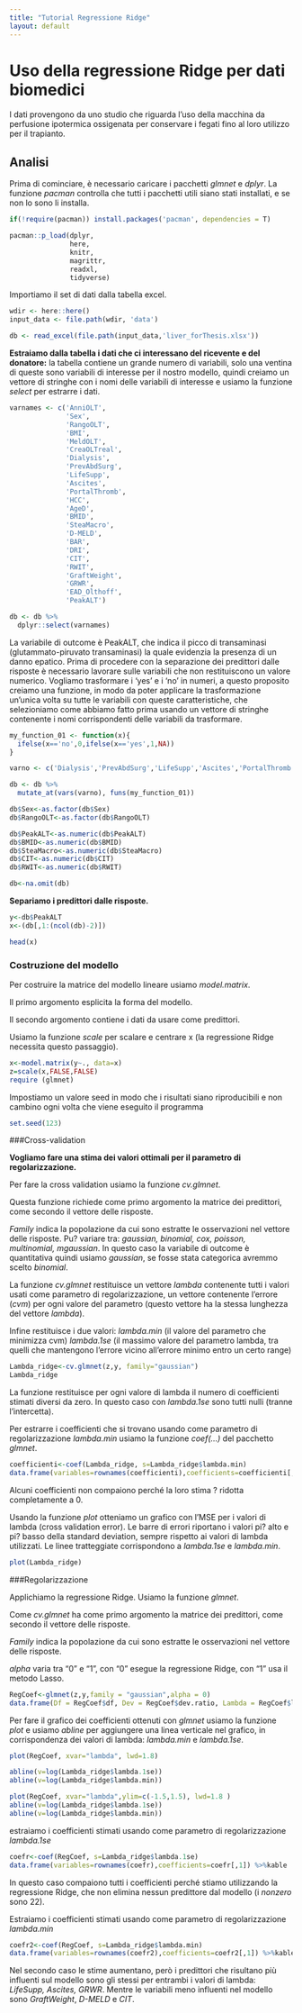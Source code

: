 ```yaml
---
title: "Tutorial Regressione Ridge"
layout: default
---
```



# Uso della regressione Ridge per dati biomedici

I dati provengono da uno studio che riguarda l'uso della macchina da perfusione ipotermica ossigenata per conservare i fegati fino al loro utilizzo per il trapianto. 

## Analisi

Prima di cominciare, è necessario caricare i pacchetti *glmnet* e *dplyr*. La funzione *pacman* controlla che tutti i pacchetti utili siano stati installati, e se non lo sono li installa.  

```r
if(!require(pacman)) install.packages('pacman', dependencies = T)

pacman::p_load(dplyr,
               here,
               knitr,
               magrittr,
               readxl,
               tidyverse)
```

Importiamo il set di dati dalla tabella excel.

```r
wdir <- here::here()
input_data <- file.path(wdir, 'data')

db <- read_excel(file.path(input_data,'liver_forThesis.xlsx'))
```

**Estraiamo dalla tabella i dati che ci interessano del ricevente e del donatore:**
la tabella contiene un grande numero di variabili, solo una ventina di queste sono variabili di interesse per il nostro modello, quindi creiamo un vettore di stringhe con i nomi delle variabili di interesse e usiamo la funzione *select* per estrarre i dati. 
```r
varnames <- c('AnniOLT',
              'Sex',
              'RangoOLT',
              'BMI',
              'MeldOLT',
              'CreaOLTreal',
              'Dialysis',
              'PrevAbdSurg',
              'LifeSupp',
              'Ascites',
              'PortalThromb',
              'HCC',
              'AgeD',
              'BMID',
              'SteaMacro',
              'D-MELD',
              'BAR',
              'DRI',
              'CIT',
              'RWIT',
              'GraftWeight',
              'GRWR',
              'EAD_Olthoff',
              'PeakALT')

db <- db %>% 
  dplyr::select(varnames)
```

La variabile di outcome è PeakALT, che indica il picco di transaminasi (glutammato-piruvato transaminasi) la quale evidenzia la presenza di un danno epatico. 
Prima di procedere con la separazione dei predittori dalle risposte è necessario lavorare sulle variabili che non restituiscono un valore numerico. Vogliamo trasformare i 'yes' e i 'no' in numeri, a questo proposito creiamo una funzione, in modo da poter applicare la trasformazione un'unica volta su tutte le variabili con queste caratteristiche, che selezioniamo come abbiamo fatto prima usando un vettore di stringhe contenente i nomi corrispondenti delle variabili da trasformare. 

```r
my_function_01 <- function(x){
  ifelse(x=='no',0,ifelse(x=='yes',1,NA))
}

varno <- c('Dialysis','PrevAbdSurg','LifeSupp','Ascites','PortalThromb', 'HCC','EAD_Olthoff')

db <- db %>% 
  mutate_at(vars(varno), funs(my_function_01))
```


```r
db$Sex<-as.factor(db$Sex)
db$RangoOLT<-as.factor(db$RangoOLT)

db$PeakALT<-as.numeric(db$PeakALT)
db$BMID<-as.numeric(db$BMID)
db$SteaMacro<-as.numeric(db$SteaMacro)
db$CIT<-as.numeric(db$CIT)
db$RWIT<-as.numeric(db$RWIT)

db<-na.omit(db)
```

**Separiamo i predittori dalle risposte.** 
```r
y<-db$PeakALT
x<-(db[,1:(ncol(db)-2)]) 
```

```r

head(x)
```

### Costruzione del modello

Per costruire la matrice del modello lineare usiamo *model.matrix*. 

Il primo argomento esplicita la forma del modello.

Il secondo argomento contiene i dati da usare come predittori. 

Usiamo la funzione *scale* per scalare e centrare x (la regressione Ridge necessita questo passaggio).

```r
x<-model.matrix(y~., data=x)
z=scale(x,FALSE,FALSE)
require (glmnet)
```
Impostiamo un valore seed in modo che i risultati siano riproducibili
e non cambino ogni volta che viene eseguito il programma
```r
set.seed(123)
```
###Cross-validation

**Vogliamo fare una stima dei valori ottimali per il parametro di regolarizzazione.**

Per fare la cross validation usiamo la funzione *cv.glmnet*. 

Questa funzione richiede come primo argomento la matrice dei predittori, come secondo il vettore delle risposte. 

*Family* indica la popolazione da cui sono estratte le osservazioni nel vettore delle risposte. 
Pu? variare tra: *gaussian, binomial, cox, poisson, multinomial, mgaussian*. In questo caso la variabile di outcome è quantitativa quindi usiamo *gaussian*, se fosse stata categorica avremmo scelto *binomial*. 

La funzione *cv.glmnet* restituisce un vettore *lambda* contenente tutti i valori usati come parametro di regolarizzazione, un vettore contenente l'errore (*cvm*) per ogni valore del parametro (questo vettore ha la stessa lunghezza del vettore *lambda*). 

Infine restituisce i due valori: *lambda.min* (il valore del parametro che minimizza cvm) *lambda.1se* (il massimo valore del parametro lambda, tra quelli che mantengono l'errore vicino all'errore minimo entro un certo range)

```r
Lambda_ridge<-cv.glmnet(z,y, family="gaussian")
Lambda_ridge
```
La funzione restituisce per ogni valore di lambda il numero di coefficienti stimati diversi da zero. In questo caso con *lambda.1se* sono tutti nulli (tranne l'intercetta). 

Per estrarre i coefficienti che si trovano usando come parametro di regolarizzazione *lambda.min* usiamo la funzione *coef(...)* del pacchetto *glmnet*.

```r
coefficienti<-coef(Lambda_ridge, s=Lambda_ridge$lambda.min)   
data.frame(variables=rownames(coefficienti),coefficients=coefficienti[,1]) %>%kable
```
Alcuni coefficienti non compaiono perché la loro stima ? ridotta completamente a 0. 

Usando la funzione *plot* otteniamo un grafico con l'MSE per i valori di lambda (cross validation error). Le barre di errori riportano i valori pi? alto e pi? basso della standard deviation, sempre rispetto ai valori di lambda utilizzati. Le linee tratteggiate corrispondono a *lambda.1se* e *lambda.min*. 
```r
plot(Lambda_ridge)
```

###Regolarizzazione

Applichiamo la regressione Ridge. 
Usiamo la funzione *glmnet*. 

Come *cv.glmnet* ha come primo argomento la matrice dei predittori, come secondo il vettore delle risposte. 

*Family* indica la popolazione da cui sono estratte le osservazioni nel vettore delle risposte. 

*alpha* varia tra "0" e "1", con "0" esegue la regressione Ridge, con "1" usa il metodo Lasso.

```r
RegCoef<-glmnet(z,y,family = "gaussian",alpha = 0)
data.frame(Df = RegCoef$df, Dev = RegCoef$dev.ratio, Lambda = RegCoef$lambda) %>% kable() 
```

Per fare il grafico dei coefficienti ottenuti con *glmnet* usiamo la funzione *plot* e usiamo *abline* per aggiungere una linea verticale nel grafico, in corrispondenza dei valori di lambda: *lambda.min* e *lambda.1se*.

```r
plot(RegCoef, xvar="lambda", lwd=1.8)

abline(v=log(Lambda_ridge$lambda.1se))
abline(v=log(Lambda_ridge$lambda.min))
```

```r
plot(RegCoef, xvar="lambda",ylim=c(-1.5,1.5), lwd=1.8 )
abline(v=log(Lambda_ridge$lambda.1se))
abline(v=log(Lambda_ridge$lambda.min))
```

estraiamo i coefficienti stimati usando come parametro di regolarizzazione *lambda.1se*

```r
coefr<-coef(RegCoef, s=Lambda_ridge$lambda.1se)
data.frame(variables=rownames(coefr),coefficients=coefr[,1]) %>%kable

```
In questo caso compaiono tutti i coefficienti perché stiamo utilizzando la regressione Ridge, che non elimina nessun predittore dal modello (i *nonzero* sono 22).


Estraiamo i coefficienti stimati usando come parametro di regolarizzazione *lambda.min*

```r
coefr2<-coef(RegCoef, s=Lambda_ridge$lambda.min)
data.frame(variables=rownames(coefr2),coefficients=coefr2[,1]) %>%kable
```

Nel secondo caso le stime aumentano, però i predittori che risultano più influenti sul modello sono gli stessi per entrambi i valori di lambda: *LifeSupp, Ascites, GRWR*.
Mentre le variabili meno influenti nel modello sono *GraftWeight*, *D-MELD* e *CIT*. 


